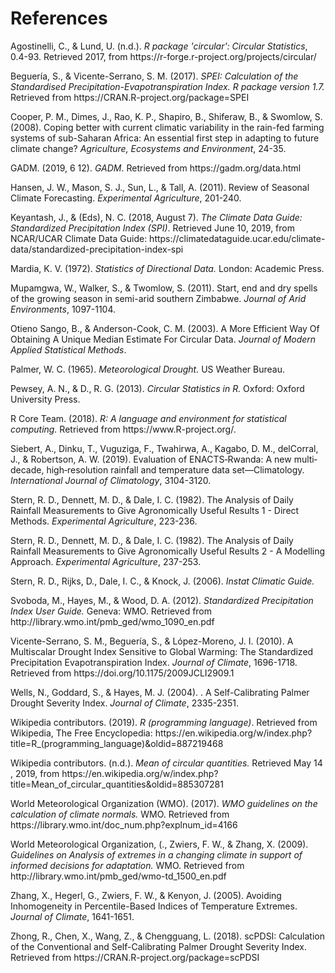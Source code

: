 # References
Agostinelli, C., & Lund, U. (n.d.). *R package \'circular\': Circular
Statistics*, 0.4-93. Retrieved 2017, from
https://r-forge.r-project.org/projects/circular/

Beguería, S., & Vicente-Serrano, S. M. (2017). *SPEI: Calculation of the
Standardised Precipitation-Evapotranspiration Index. R package version
1.7.* Retrieved from https://CRAN.R-project.org/package=SPEI

Cooper, P. M., Dimes, J., Rao, K. P., Shapiro, B., Shiferaw, B., &
Swomlow, S. (2008). Coping better with current climatic variability in
the rain-fed farming systems of sub-Saharan Africa: An essential first
step in adapting to future climate change? *Agriculture, Ecosystems and
Environment*, 24-35.

GADM. (2019, 6 12). *GADM*. Retrieved from https://gadm.org/data.html

Hansen, J. W., Mason, S. J., Sun, L., & Tall, A. (2011). Review of
Seasonal Climate Forecasting. *Experimental Agriculture*, 201-240.

Keyantash, J., & (Eds), N. C. (2018, August 7). *The Climate Data Guide:
Standardized Precipitation Index (SPI)*. Retrieved June 10, 2019, from
NCAR/UCAR Climate Data Guide:
https://climatedataguide.ucar.edu/climate-data/standardized-precipitation-index-spi

Mardia, K. V. (1972). *Statistics of Directional Data.* London: Academic
Press.

Mupamgwa, W., Walker, S., & Twomlow, S. (2011). Start, end and dry
spells of the growing season in semi-arid southern Zimbabwe. *Journal of
Arid Environments*, 1097-1104.

Otieno Sango, B., & Anderson-Cook, C. M. (2003). A More Efficient Way Of
Obtaining A Unique Median Estimate For Circular Data. *Journal of Modern
Applied Statistical Methods*.

Palmer, W. C. (1965). *Meteorological Drought.* US Weather Bureau.

Pewsey, A. N., & D., R. G. (2013). *Circular Statistics in R.* Oxford:
Oxford University Press.

R Core Team. (2018). *R: A language and environment for statistical
computing.* Retrieved from https://www.R-project.org/.

Siebert, A., Dinku, T., Vuguziga, F., Twahirwa, A., Kagabo, D. M.,
delCorral, J., & Robertson, A. W. (2019). Evaluation of ENACTS‐Rwanda: A
new multi‐decade, high‐resolution rainfall and temperature data
set---Climatology. *International Journal of Climatology*, 3104-3120.

Stern, R. D., Dennett, M. D., & Dale, I. C. (1982). The Analysis of
Daily Rainfall Measurements to Give Agronomically Useful Results 1 -
Direct Methods. *Experimental Agriculture*, 223-236.

Stern, R. D., Dennett, M. D., & Dale, I. C. (1982). The Analysis of
Daily Rainfall Measurements to Give Agronomically Useful Results 2 - A
Modelling Approach. *Experimental Agriculture*, 237-253.

Stern, R. D., Rijks, D., Dale, I. C., & Knock, J. (2006). *Instat
Climatic Guide.*

Svoboda, M., Hayes, M., & Wood, D. A. (2012). *Standardized
Precipitation Index User Guide.* Geneva: WMO. Retrieved from
http://library.wmo.int/pmb_ged/wmo_1090_en.pdf

Vicente-Serrano, S. M., Beguería, S., & López-Moreno, J. I. (2010). A
Multiscalar Drought Index Sensitive to Global Warming: The Standardized
Precipitation Evapotranspiration Index. *Journal of Climate*, 1696-1718.
Retrieved from https://doi.org/10.1175/2009JCLI2909.1

Wells, N., Goddard, S., & Hayes, M. J. (2004). . A Self-Calibrating
Palmer Drought Severity Index. *Journal of Climate*, 2335-2351.

Wikipedia contributors. (2019). *R (programming language)*. Retrieved
from Wikipedia, The Free Encyclopedia:
https://en.wikipedia.org/w/index.php?title=R\_(programming_language)&oldid=887219468

Wikipedia contributors. (n.d.). *Mean of circular quantities.* Retrieved
May 14 , 2019, from
https://en.wikipedia.org/w/index.php?title=Mean_of_circular_quantities&oldid=885307281

World Meteorological Organization (WMO). (2017). *WMO guidelines on the
calculation of climate normals.* WMO. Retrieved from
https://library.wmo.int/doc_num.php?explnum_id=4166

World Meteorological Organization, (., Zwiers, F. W., & Zhang, X.
(2009). *Guidelines on Analysis of extremes in a changing climate in
support of informed decisions for adaptation.* WMO. Retrieved from
http://library.wmo.int/pmb_ged/wmo-td_1500_en.pdf

Zhang, X., Hegerl, G., Zwiers, F. W., & Kenyon, J. (2005). Avoiding
Inhomogeneity in Percentile-Based Indices of Temperature Extremes.
*Journal of Climate*, 1641-1651.

Zhong, R., Chen, X., Wang, Z., & Chengguang, L. (2018). scPDSI:
Calculation of the Conventional and Self-Calibrating Palmer Drought
Severity Index. Retrieved from https://CRAN.R-project.org/package=scPDSI